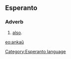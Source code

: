 ==Esperanto==
===Adverb===
# [[also]].

{{Universala Vortaro}}
[[eo:ankaŭ]]
[[Category:Esperanto language]]